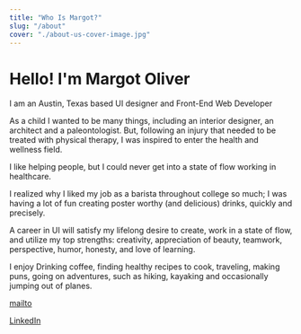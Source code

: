 ```yaml
---
title: "Who Is Margot?"
slug: "/about"
cover: "./about-us-cover-image.jpg"
---
```


# Hello! I'm Margot Oliver

I am an Austin, Texas based UI designer and Front-End Web Developer

As a child I wanted to be many things, including an interior designer, an architect and a paleontologist. But, following an injury that needed to be treated with physical therapy, I was inspired to enter the health and wellness field.

I like helping people, but I could never get into a state of flow working in healthcare.

I realized why I liked my job as a barista throughout college so much; I was having a lot of fun creating poster worthy (and delicious) drinks, quickly and precisely.

A career in UI will satisfy my lifelong desire to create, work in a state of flow, and utilize my top strengths: creativity, appreciation of beauty, teamwork, perspective, humor, honesty, and love of learning.

I enjoy Drinking coffee, finding healthy recipes to cook, traveling, making puns, going on adventures, such as hiking, kayaking and occasionally jumping out of planes.

[mailto](mailto:mnoliverdesign@gmail.com "e-mail")

[LinkedIn](https://www.linkedin.com/in/margotoliver78732 "LinkedIn")
